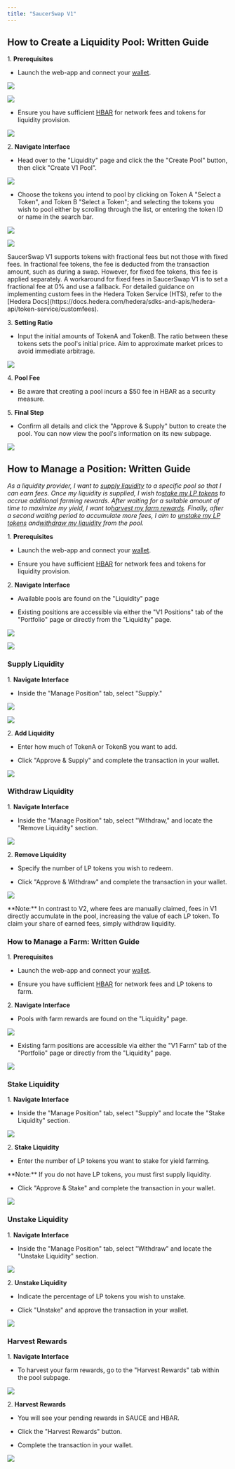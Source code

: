 ```yaml
---
title: "SaucerSwap V1"
---
```


## How to Create a Liquidity Pool: Written Guide

1\. **Prerequisites**

* Launch the web-app and connect your [wallet](/get-started/hedera-guide/create-hedera-wallet).

![](/images/connect-wallet.avif)



<Frame caption="HashPack was used in this example.">
  <img src="/images/approve-connect.png" />
</Frame>

* Ensure you have sufficient [HBAR](/get-started/hedera-guide/get-hbar) for network fees and tokens for liquidity provision.

![](/images/portfolio-view.avif)

2\. **Navigate Interface**

* Head over to the "Liquidity" page and click the the "Create Pool" button, then click "Create V1 Pool".

![](/images/liquidity.avif)

* Choose the tokens you intend to pool by clicking on Token A "Select a Token", and Token B "Select a Token"; and selecting the tokens you wish to pool either by scrolling through the list, or entering the token ID or name in the search bar.

![](/images/create-pool.webp)

![](/images/select-token.png)

<Info>
  SaucerSwap V1 supports tokens with fractional fees but not those with fixed fees. In fractional fee tokens, the fee is deducted from the transaction amount, such as during a swap. However, for fixed fee tokens, this fee is applied separately. A workaround for fixed fees in SaucerSwap V1 is to set a fractional fee at 0% and use a fallback. For detailed guidance on implementing custom fees in the Hedera Token Service (HTS), refer to the [Hedera Docs](https://docs.hedera.com/hedera/sdks-and-apis/hedera-api/token-service/customfees).
</Info>

3\. **Setting Ratio**

* Input the initial amounts of TokenA and TokenB. The ratio between these tokens sets the pool's initial price. Aim to approximate market prices to avoid immediate arbitrage.

![](/images/set-ratio.png)

4\. **Pool Fee**

* Be aware that creating a pool incurs a $50 fee in HBAR as a security measure.

5\. **Final Step**

* Confirm all details and click the "Approve & Supply" button to create the pool. You can now view the pool's information on its new subpage.

![](/images/approve-supply.png)

## How to Manage a Position: Written Guide

*As a liquidity provider, I want to* [*supply liquidity*](/get-started/saucerswap-tutorials/liquidity/saucerswap-v1#supply-liquidity)  *to a specific pool so that I can earn fees. Once my liquidity is supplied, I wish to*[*stake my LP tokens*](/get-started/saucerswap-tutorials/liquidity/saucerswap-v1#stake-liquidity)  *to accrue additional farming rewards. After waiting for a suitable amount of time to maximize my yield, I want to*[*harvest my farm rewards*](/get-started/saucerswap-tutorials/liquidity/saucerswap-v1#harvest-rewards)*. Finally, after a second waiting period to accumulate more fees, I aim to* [*unstake my LP tokens*](/get-started/saucerswap-tutorials/liquidity/saucerswap-v1#unstake-liquidity)  *and*[*withdraw my liquidity*](/get-started/saucerswap-tutorials/liquidity/saucerswap-v1#withdraw-liquidity) *from the pool.*

1\. **Prerequisites**

* Launch the web-app and connect your [wallet](/get-started/hedera-guide/create-hedera-wallet).

* Ensure you have sufficient [HBAR](/get-started/hedera-guide/get-hbar) for network fees and tokens for liquidity provision.

2\. **Navigate Interface**

* Available pools are found on the "Liquidity" page

* Existing positions are accessible via either the "V1 Positions" tab of the "Portfolio" page or directly from the "Liquidity" page.

![](/images/liquidity-view.avif)

![](/images/view-positions.avif)

### Supply Liquidity

1\. **Navigate Interface**

* Inside the "Manage Position" tab, select "Supply."

![](/images/manage.png)

![](/images/supply-position.png)

2\. **Add Liquidity**

* Enter how much of TokenA or TokenB you want to add.

* Click "Approve & Supply" and complete the transaction in your wallet.

![](/images/add-liquidity.png)

### Withdraw Liquidity

1\. **Navigate Interface**

* Inside the "Manage Position" tab, select "Withdraw," and locate the "Remove Liquidity" section.

![](/images/withdraw.png)

2\. **Remove Liquidity**

* Specify the number of LP tokens you wish to redeem.

* Click "Approve & Withdraw" and complete the transaction in your wallet.

![](/images/approve-withdraw.png)

<Info>
  **Note:** In contrast to V2, where fees are manually claimed, fees in V1 directly accumulate in the pool, increasing the value of each LP token. To claim your share of earned fees, simply withdraw liquidity.
</Info>

### How to Manage a Farm: Written Guide

1\. **Prerequisites**

* Launch the web-app and connect your [wallet](/get-started/hedera-guide/create-hedera-wallet).

* Ensure you have sufficient [HBAR](/get-started/hedera-guide/get-hbar) for network fees and LP tokens to farm.

2\. **Navigate Interface**

* Pools with farm rewards are found on the "Liquidity" page.

![](/images/manage-farm.avif)



* Existing farm positions are accessible via either the "V1 Farm" tab of the "Portfolio" page or directly from the "Liquidity" page.

![](/images/view-farms.avif)

### Stake Liquidity

1\. **Navigate Interface**

* Inside the "Manage Position" tab, select "Supply" and locate the "Stake Liquidity" section.

![](/images/stake-liquidity.png)

2\. **Stake Liquidity**

* Enter the number of LP tokens you want to stake for yield farming.

<Info>
  **Note:** If you do not have LP tokens, you must first supply liquidity.
</Info>

* Click "Approve & Stake" and complete the transaction in your wallet.

![](/images/approve-stake.png)

### Unstake Liquidity

1\. **Navigate Interface**

* Inside the "Manage Position" tab, select "Withdraw" and locate the "Unstake Liquidity" section.

![](/images/unstake.png)

2\. **Unstake Liquidity**

* Indicate the percentage of LP tokens you wish to unstake.

* Click "Unstake" and approve the transaction in your wallet.

![](/images/unstake-approve.png)

### Harvest Rewards

1\. **Navigate Interface**

* To harvest your farm rewards, go to the "Harvest Rewards" tab within the pool subpage.

![](/images/harvest-rewards.png)

2\. **Harvest Rewards**

* You will see your pending rewards in SAUCE and HBAR.

* Click the "Harvest Rewards" button.

* Complete the transaction in your wallet.

![](/images/approve-harvest.png)